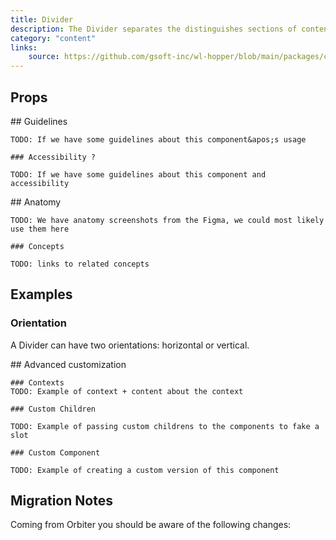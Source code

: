 ```yaml
---
title: Divider
description: The Divider separates the distinguishes sections of content or groups.
category: "content"
links:
    source: https://github.com/gsoft-inc/wl-hopper/blob/main/packages/components/src/content/src/Divider.tsx
---
```


<Example src="Divider/docs/preview" isOpen />

## Props

<PropTable component="Divider" />

<FeatureFlag flag="next">
    ## Guidelines

    TODO: If we have some guidelines about this component&apos;s usage

    ### Accessibility ?

    TODO: If we have some guidelines about this component and accessibility
</FeatureFlag>

<FeatureFlag flag="rc">
    ## Anatomy

    TODO: We have anatomy screenshots from the Figma, we could most likely use them here

    ### Concepts

    TODO: links to related concepts
</FeatureFlag>

## Examples

### Orientation

A Divider can have two orientations: horizontal or vertical.

<Example src="Divider/docs/orientation" />

<FeatureFlag flag="next">
    ## Advanced customization

    ### Contexts
    TODO: Example of context + content about the context

    ### Custom Children

    TODO: Example of passing custom childrens to the components to fake a slot

    ### Custom Component

    TODO: Example of creating a custom version of this component
</FeatureFlag>

## Migration Notes

Coming from Orbiter you should be aware of the following changes:

<MigrateGuide src="Divider/docs/migration-notes" />

